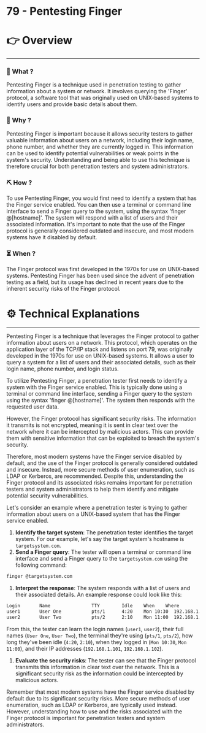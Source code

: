 # 79 - Pentesting Finger


# 👉 Overview

---

### 👀 What ?

Pentesting Finger is a technique used in penetration testing to gather information about a system or network. It involves querying the 'Finger' protocol, a software tool that was originally used on UNIX-based systems to identify users and provide basic details about them.


### 🧐 Why ?

Pentesting Finger is important because it allows security testers to gather valuable information about users on a network, including their login name, phone number, and whether they are currently logged in. This information can be used to identify potential vulnerabilities or weak points in the system's security. Understanding and being able to use this technique is therefore crucial for both penetration testers and system administrators.


### ⛏️ How ?

To use Pentesting Finger, you would first need to identify a system that has the Finger service enabled. You can then use a terminal or command line interface to send a Finger query to the system, using the syntax 'finger @[hostname]'. The system will respond with a list of users and their associated information. It's important to note that the use of the Finger protocol is generally considered outdated and insecure, and most modern systems have it disabled by default.


### ⏳ When ?

The Finger protocol was first developed in the 1970s for use on UNIX-based systems. Pentesting Finger has been used since the advent of penetration testing as a field, but its usage has declined in recent years due to the inherent security risks of the Finger protocol.


# ⚙️ Technical Explanations

---

Pentesting Finger is a technique that leverages the Finger protocol to gather information about users on a network. This protocol, which operates on the application layer of the TCP/IP stack and listens on port 79, was originally developed in the 1970s for use on UNIX-based systems. It allows a user to query a system for a list of users and their associated details, such as their login name, phone number, and login status.

To utilize Pentesting Finger, a penetration tester first needs to identify a system with the Finger service enabled. This is typically done using a terminal or command line interface, sending a Finger query to the system using the syntax 'finger @[hostname]'. The system then responds with the requested user data.

However, the Finger protocol has significant security risks. The information it transmits is not encrypted, meaning it is sent in clear text over the network where it can be intercepted by malicious actors. This can provide them with sensitive information that can be exploited to breach the system's security.

Therefore, most modern systems have the Finger service disabled by default, and the use of the Finger protocol is generally considered outdated and insecure. Instead, more secure methods of user enumeration, such as LDAP or Kerberos, are recommended. Despite this, understanding the Finger protocol and its associated risks remains important for penetration testers and system administrators to help them identify and mitigate potential security vulnerabilities.

Let's consider an example where a penetration tester is trying to gather information about users on a UNIX-based system that has the Finger service enabled.

1. **Identify the target system**: The penetration tester identifies the target system. For our example, let's say the target system's hostname is `targetsystem.com`.
2. **Send a Finger query**: The tester will open a terminal or command line interface and send a Finger query to the `targetsystem.com` using the following command:

```bash
finger @targetsystem.com

```

1. **Interpret the response**: The system responds with a list of users and their associated details. An example response could look like this:

```bash
Login       Name               TTY        Idle    When    Where
user1       User One           pts/1      4:20    Mon 10:30  192.168.1.101
user2       User Two           pts/2      2:10    Mon 11:00  192.168.1.102

```

From this, the tester can learn the login names (`user1`, `user2`), their full names (`User One`, `User Two`), the terminal they're using (`pts/1`, `pts/2`), how long they've been idle (`4:20`, `2:10`), when they logged in (`Mon 10:30`, `Mon 11:00`), and their IP addresses (`192.168.1.101`, `192.168.1.102`).

1. **Evaluate the security risks**: The tester can see that the Finger protocol transmits this information in clear text over the network. This is a significant security risk as the information could be intercepted by malicious actors.

Remember that most modern systems have the Finger service disabled by default due to its significant security risks. More secure methods of user enumeration, such as LDAP or Kerberos, are typically used instead. However, understanding how to use and the risks associated with the Finger protocol is important for penetration testers and system administrators.
